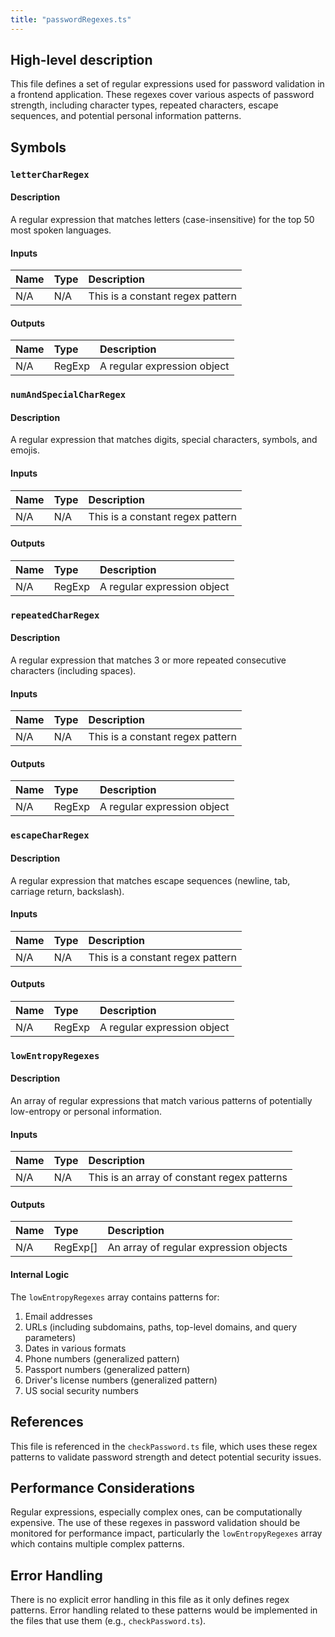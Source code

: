```yaml
---
title: "passwordRegexes.ts"
---
```


## High-level description
This file defines a set of regular expressions used for password validation in a frontend application. These regexes cover various aspects of password strength, including character types, repeated characters, escape sequences, and potential personal information patterns.

## Symbols

### `letterCharRegex`
#### Description
A regular expression that matches letters (case-insensitive) for the top 50 most spoken languages.

#### Inputs
| Name | Type | Description |
|:-----|:-----|:------------|
| N/A | N/A | This is a constant regex pattern |

#### Outputs
| Name | Type | Description |
|:-----|:-----|:------------|
| N/A | RegExp | A regular expression object |

### `numAndSpecialCharRegex`
#### Description
A regular expression that matches digits, special characters, symbols, and emojis.

#### Inputs
| Name | Type | Description |
|:-----|:-----|:------------|
| N/A | N/A | This is a constant regex pattern |

#### Outputs
| Name | Type | Description |
|:-----|:-----|:------------|
| N/A | RegExp | A regular expression object |

### `repeatedCharRegex`
#### Description
A regular expression that matches 3 or more repeated consecutive characters (including spaces).

#### Inputs
| Name | Type | Description |
|:-----|:-----|:------------|
| N/A | N/A | This is a constant regex pattern |

#### Outputs
| Name | Type | Description |
|:-----|:-----|:------------|
| N/A | RegExp | A regular expression object |

### `escapeCharRegex`
#### Description
A regular expression that matches escape sequences (newline, tab, carriage return, backslash).

#### Inputs
| Name | Type | Description |
|:-----|:-----|:------------|
| N/A | N/A | This is a constant regex pattern |

#### Outputs
| Name | Type | Description |
|:-----|:-----|:------------|
| N/A | RegExp | A regular expression object |

### `lowEntropyRegexes`
#### Description
An array of regular expressions that match various patterns of potentially low-entropy or personal information.

#### Inputs
| Name | Type | Description |
|:-----|:-----|:------------|
| N/A | N/A | This is an array of constant regex patterns |

#### Outputs
| Name | Type | Description |
|:-----|:-----|:------------|
| N/A | RegExp[] | An array of regular expression objects |

#### Internal Logic
The `lowEntropyRegexes` array contains patterns for:
1. Email addresses
2. URLs (including subdomains, paths, top-level domains, and query parameters)
3. Dates in various formats
4. Phone numbers (generalized pattern)
5. Passport numbers (generalized pattern)
6. Driver's license numbers (generalized pattern)
7. US social security numbers

## References
This file is referenced in the `checkPassword.ts` file, which uses these regex patterns to validate password strength and detect potential security issues.

## Performance Considerations
Regular expressions, especially complex ones, can be computationally expensive. The use of these regexes in password validation should be monitored for performance impact, particularly the `lowEntropyRegexes` array which contains multiple complex patterns.

## Error Handling
There is no explicit error handling in this file as it only defines regex patterns. Error handling related to these patterns would be implemented in the files that use them (e.g., `checkPassword.ts`).